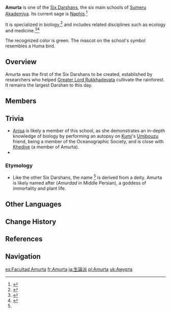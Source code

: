 {{Faction Infobox
|image        = Sumeru Akademiya Amurta.png
|region       = Sumeru
|affiliation  = [[Sumeru Akademiya]]
}}
'''Amurta''' is one of the [[Sumeru Akademiya#The Six Darshans|Six Darshans]], the six main schools of [[Sumeru Akademiya]]. Its current sage is [[Naphis]].<ref>{{Ref/Quest|The Trail of the God of Wisdom}}</ref>

It is specialized in biology,<ref>{{Ref/Quest|Opening Festivities}}</ref> and includes related disciplines such as ecology and medicine.<ref>{{Ref/NPC|Khedive|s=1}}</ref><ref name="WDSD">{{Ref/Quest|Wherefore Did the Spiritstone Descend?}}</ref>

The recognized color is green. The mascot on the school's symbol resembles a Huma bird.

==Overview==
Amurta was the first of the Six Darshans to be created, established by researchers who helped [[Greater Lord Rukkhadevata]] cultivate the rainforest. It remains the largest Darshan to this day.

==Members==
{{Characters by Category List|Amurta|2
|exclude=Naphis
|full_header=[[Naphis]] is the Sage of Amurta.<br>There are '''%PAGES%''' other [[character]]s who are or were part of Amurta
}}

==Trivia ==
* [[Anisa]] is likely a member of this school, as she demonstrates an in-depth knowledge of biology by performing an autopsy on [[Kumi]]'s [[Umibouzu]] friend, being a member of the Oceanographic Society, and is close with [[Khedive]] (a member of Amurta).
* {{Furnishing Mentions}}
===Etymology===
* Like the other Six Darshans, the name {{Lang|"Amurta"|zh=阿弥利多}}<ref name="WDSD" /> is derived from a {{w|Zoroastianism|Zoroastrian}} deity. Amurta is likely named after {{w|Ameretat}} (''Amurdad'' in Middle Persian), a goddess of immortality and plant life.

==Other Languages==
{{Other Languages
|en      = Amurta
|zhs     = 生论派 / 阿弥利多
|zhs_rm  = Shēnglùn-pài / Ēmílìduō
|zht     = 生論派 / 阿彌利多
|zht_rm  = Shēnglùn-pài / Ēmílìduō
|zh_tl   = School of the Theory of Living Things / Amurta
|ja      = 生論派 / アムリタ
|ja_rm   = Seiron-ha<ref>{{Ref/VO|Tighnari|ティナリ自身について・専攻|ja}}</ref> / Amurita{{Assumed}}
|ja_tl   = School of the Theory of Living Things{{Sino|ja}} / Amurta
|ko      = 생론<->파 / 아무르타
|ko_tl   = School of the Theory of Living Things{{Sino|ko}} / Amurta
|es      = Escuela de Biología / Amurta
|es_tl   = School of Biology / Amurta
|fr      = Amurta
|ru      = Амурта
|th      = ภาควิชาชีววิทยา / Amurta
|th_rm   = 
|th_tl   = Department of Biology / Amurta
|vi      = Amurta
|de      = Amurta / Lebenskunde
|de_tl   = Amurta / Biology
|de_note = {{de|Lebenskunde}} is the archaic term for "biology," literally "study of life."
|id      = Amurta
|pt      = Amurta
|tr      = Amurta
|it      = Amurta
}}

==Change History==
{{Change History|introduced=2.6}}

==References==
{{reflist}}

==Navigation==
{{Faction Navbox}}

[[es:Facultad Amurta]]
[[fr:Amurta]]
[[ja:生論派]]
[[pl:Amurta]]
[[uk:Амурта]]
